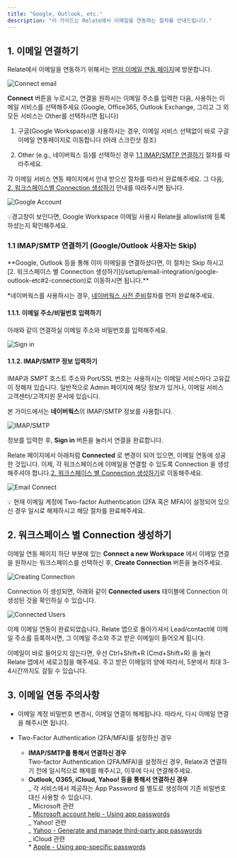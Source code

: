 ```yaml
---
title: "Google, Outlook, etc."
description: "이 가이드는 Relate에서 이메일을 연동하는 절차를 안내드립니다."
---
```


## 1. 이메일 연결하기

Relate에서 이메일을 연동하기 위해서는 [먼저 이메일 연동 페이지](https://app.relate.so/services)에 방문합니다.

![Connect email](/docs/images/setup/connect-email.png)

**Connect** 버튼을 누르시고, 연결을 원하시는 이메일 주소를 입력한 다음, 사용하는 이메일 서비스를 선택해주세요 (Google, Office365, Outlook Exchange, 그리고 그 외 모든 서비스는 Other를 선택하시면 됩니다)

1. 구글(Google Workspace)을 사용하시는 경우, 이메일 서비스 선택없이 바로 구글 이메일 연동페이지로 이동합니다 (아래 스크린샷 참조)

2. Other (e.g., 네이버웍스 등)를 선택하신 경우 [1.1 IMAP/SMTP 연결하기](/setup/email-integration/google-outlook-etc#1-1-imap-smtp-google-outlook-skip) 절차를 따라주세요.

각 이메일 서비스 연동 페이지에서 안내 받으신 절차를 따라서 완료해주세요. 그 다음, [2. 워크스페이스별 Connection 생성하기](/setup/email-integration/google-outlook-etc#2-connection) 안내를 따라주시면 됩니다.

![Google Account](/docs/images/setup/google-account-access.png)

<Check>
  💡경고창이 보인다면, Google Workspace 이메일 사용시 Relate을 allowlist에
  등록하셨는지 확인해주세요.
</Check>

### 1.1 IMAP/SMTP 연결하기 (Google/Outlook 사용자는 Skip)

<Warning>
**Google, Outlook 등을 통해 이미 이메일을 연결하셨다면, 이 절차는 Skip 하시고[2. 워크스페이스 별 Connection 생성하기](/setup/email-integration/google-outlook-etc#2-connection)로 이동하시면 됩니다.**

\*네이버웍스를 사용하시는 경우, [네이버웍스 사전 준비](/setup/email-integration/naverworks-lineworks)절차를 먼저 완료해주세요.

</Warning>

#### 1.1.1. 이메일 주소/비밀번호 입력하기

아래와 같이 연결하실 이메일 주소와 비밀번호를 입력해주세요.

![Sign in](/docs/images/setup/sign-in.png)

#### 1.1.2. IMAP/SMTP 정보 입력하기

IMAP과 SMPT 호스트 주소와 Port/SSL 번호는 사용하시는 이메일 서비스마다 고유값이 정해져 있습니다. 일반적으로 Admin 페이지에 해당 정보가 있거나, 이메일 서비스 고객센터/고객지원 문서에 있습니다.

본 가이드에서는 **네이버웍스**의 IMAP/SMTP 정보를 사용합니다.

![IMAP/SMTP](/docs/images/setup/imap-smtp-info.png)

정보를 입력한 후, **Sign in** 버튼을 눌러서 연결을 완료합니다.

Relate 페이지에서 아래처럼 **Connected** 로 변경이 되어 있으면, 이메일 연동에 성공한 것입니다. 이제, 각 워크스페이스에 이메일을 연결할 수 있도록 Connection 을 생성해주셔야 합니다.[2. 워크스페이스 별 Connection 생성하기](/setup/email-integration/google-outlook-etc#2-connection)로 이동해주세요.

![Email Connect](/docs/images/setup/email-connected.png)

<Note>
  💡 현재 이메일 계정에 Two-factor Authentication (2FA 혹은 MFA)이 설정되어
  있으신 경우 일시로 해제하시고 해당 절차를 완료해주세요.
</Note>

## 2\. 워크스페이스 별 Connection 생성하기

이메일 연동 페이지 하단 부분에 있는 **Connect a new Workspace** 에서 이메일 연결을 원하시는 워크스페이스를 선택하신 후, **Create Connection** 버튼을 눌러주세요.

![Creating Connection](/docs/images/setup/creating-connections-workspaces.png)

Connection 이 생성되면, 아래와 같이 **Connected users** 테이블에 Connection 이 생성된 것을 확인하실 수 있습니다.

![Connected Users](/docs/images/setup/connected-users.png)

이제 이메일 연동이 완료되었습니다. Relate 앱으로 돌아가셔서 Lead/contact에 이메일 주소를 등록하시면, 그 이메일 주소와 주고 받은 이메일이 들어오게 됩니다.

<Note>
  이메일이 바로 들어오지 않는다면, 우선 Ctrl+Shift+R (Cmd+Shift+R) 을 눌러
  Relate 앱에서 새로고침을 해주세요. 주고 받은 이메일의 양에 따라서, 5분에서
  최대 3-4시간까지도 걸릴 수 있습니다.
</Note>

## 3\. 이메일 연동 주의사항

- 이메일 계정 비밀번호 변경시, 이메일 연결이 해제됩니다. 따라서, 다시 이메일 연결을 해주시면 됩니다.

- Two-Factor Authentication (2FA/MFA)를 설정하신 경우
  - **IMAP/SMTP를 통해서 연결하신 경우**  
    Two-factor Authentication (2FA/MFA)을 설정하신 경우, Relate과 연결하기 전에 일시적으로 해제를 해주시고, 이후에 다시 연결해주세요.
  - **Outlook, O365, iCloud, Yahoo! 등을 통해서 연결하신 경우**  
     _ 각 서비스에서 제공하는 App Password 를 별도로 생성하여 기존 비밀번호 대신 사용할 수 있습니다.  
     _ Microsoft 관련  
     _ [Microsoft account help - Using app passwords](https://support.microsoft.com/en-us/account-billing/using-app-passwords-with-apps-that-don-t-support-two-step-verification-5896ed9b-4263-e681-128a-a6f2979a7944)  
     _ Yahoo! 관련  
     _ [Yahoo - Generate and manage third-party app passwords](https://help.yahoo.com/kb/learn-generate-password-sln15241.html)  
     _ iCloud 관련  
     \* [Apple - Using app-specific passwords](https://support.apple.com/en-us/HT204397)
